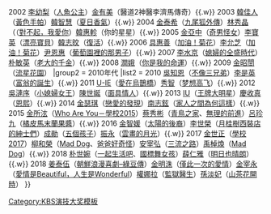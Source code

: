 {{Navbox
|name = KBS演技大獎新人獎
|title = [[KBS演技大獎]]新人獎
|state = autocollapse
|listclass = hlist
|group1 = 2000年代
|list1 = 2001 [[金奎吏]]（不與父親般居住）[[洪洙賢]]（東洋劇場）{{.w}} 2002 [[李幼梨]]（[[人魚公主]]）[[金有美]]（醫道2神醫李濟馬傳奇）{{.w}} 2003 [[韓佳人]]（[[黃色手帕]]）[[韓智慧]]（[[夏日香氣]]）{{.w}} 2004 [[金泰希]]（[[九尾狐外傳]]）[[林秀晶]]（（[[對不起，我愛你 (電視劇)|對不起，我愛你]]）[[韓惠軫]]（你的星星）{{.w}} 2005 [[金亞中]]（[[奇男怪女]]）[[李寶英]]（[[漂亮寶貝]]）[[韓志旼]]（[[復活]]）{{.w}} 2006 [[具惠善]]（[[加油！菊花]]）[[李允芝]]（[[加油！菊花]]）[[尹恩惠]]（[[葡萄園裡的那男子]]）{{.w}} 2007 [[李水京]]（[[媳婦的全盛時代]]）[[朴敏英]]（[[老大的千金]]）{{.w}} 2008 [[林潤妸|潤娥]]（[[你是我的命運 (電視劇)|你是我的命運]]）{{.w}} 2009 [[金昭誾]]（[[流星花園]]）
|group2 = 2010年代
|list2 = 2010  [[吳知恩]]（[[不像三兄弟]]）[[李是英]]（[[富翁的誕生]]）{{.w}} 2011 [[金幽珍|U-IE]]（[[愛在烏鵲橋]]）[[裴秀智|秀智]]（[[梦想高飞]]）{{.w}} 2012 [[吳漣序]]（[[小媳婦女王]]）[[陳世娫]]（[[面具情人]]）{{.w}} 2013 [[IU (歌手)|IU]]（[[王牌大明星]]）[[慶收真]]（[[恩熙]]）{{.w}} 2014 [[金瑟琪]]（[[戀愛的發現]]）[[南志鉉]]（[[家人之間為何這樣]]）{{.w}} 2015 [[金所泫]]（[[Who Are You－學校2015]]）[[蔡秀彬]]（[[青鳥之家]]、[[無理的前進]]）[[呂珍九]]（[[橘皮馬末蘭果醬]]）{{.w}} 2016 [[金智媛]]（[[太陽的後裔]]）[[李世榮 (韓國)|李世榮]]（[[月桂樹西裝店的紳士們]]）[[成勛]]（[[五個孩子]]）[[振永]]（[[雲畫的月光]]）{{.w}} 2017 [[世正|金世正]]（[[學校2017]]）[[柳和榮]]（[[Mad Dog]]、[[爸爸好奇怪]]）[[安宰弘]]（[[三流之路]]）[[禹棹煥]]（[[Mad Dog]]）{{.w}} 2018 [[朴世婉]]（[[一起生活吧]]、[[國標舞女孩]]）[[薛仁雅]]（[[明日也晴朗]]）{{.w}} 2018 [[姜泰伍]]（[[朝鮮浪漫喜劇–綠豆傳]]）[[金明洙]]（[[僅此一次的愛情]]）[[金宰永]]（[[愛情是Beautiful，人生是Wonderful]]）[[權娜拉]]（[[監獄醫生]]）[[孫淡妃]]（[[山茶花開時]]）
}}<noinclude>
[[Category:KBS演技大奖模板‎]]
</noinclude>